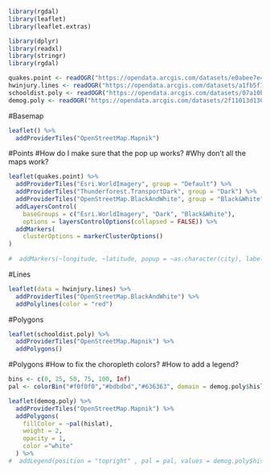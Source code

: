 ```r
library(rgdal)
library(leaflet)
library(leaflet.extras)

library(dplyr)
library(readxl)
library(stringr)
library(rgdal)
```

```r
quakes.point <- readOGR("https://opendata.arcgis.com/datasets/e0abee7e4fa446ea8cfe618bca7e60e4_62.geojson")
hwinjury.lines <- readOGR("https://opendata.arcgis.com/datasets/a1fb5f1eb42a4e139cc8c89b468865a7_0.geojson")
schooldist.poly <- readOGR("https://opendata.arcgis.com/datasets/07a10be1eb674ca99fd147474e1e0ca0_0.geojson")
demog.poly <- readOGR("https://opendata.arcgis.com/datasets/2f11013d1302419aac243d6e1c56568f_0.geojson")
```
#Basemap
```r
leaflet() %>%
  addProviderTiles("OpenStreetMap.Mapnik")
```
#Points
#How do I make sure that the pop up works?
#Why don't all the maps work?
```r
leaflet(quakes.point) %>%
  addProviderTiles("Esri.WorldImagery", group = "Default") %>%
  addProviderTiles("Thunderforest.TransportDark", group = "Dark") %>%
  addProviderTiles("OpenStreetMap.BlackAndWhite", group = "Black&White") %>%
  addLayersControl(
    baseGroups = c("Esri.WorldImagery", "Dark", "Black&White"),
    options = layersControlOptions(collapsed = FALSE)) %>%
  addMarkers(  
    clusterOptions = markerClusterOptions()
)
  
#  addMarkers(~longitude, ~latitude, popup = ~as.character(city), label = ~as.character(city))
```

#Lines
```r
leaflet(data = hwinjury.lines) %>%
  addProviderTiles("OpenStreetMap.BlackAndWhite") %>%
  addPolylines(color = "red")
```

#Polygons
```r
leaflet(schooldist.poly) %>%
  addProviderTiles("OpenStreetMap.Mapnik") %>%
  addPolygons()
```
#Polygons
#How to fix the choropleth colors?
#How to add a legend?
```r
bins <- c(0, 25, 50, 75, 100, Inf)
pal <- colorBin("#f0f0f0","#bdbdbd","#636363", domain = demog.poly$hislat, bins = bins)

leaflet(demog.poly) %>%
  addProviderTiles("OpenStreetMap.Mapnik") %>%
  addPolygons(
    fillColor = ~pal(hislat),
    weight = 2,
    opacity = 1,
    color ="white"
  ) %>%
#  addLegend(position = "topright" , pal = pal, values = demog.poly$hislat, title = "Hispanic/Latinos by County")
```

